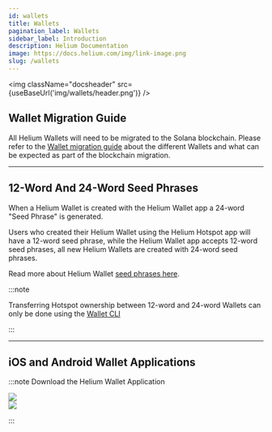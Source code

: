 ```yaml
---
id: wallets
title: Wallets
pagination_label: Wallets
sidebar_label: Introduction
description: Helium Documentation
image: https://docs.helium.com/img/link-image.png
slug: /wallets
---
```



<img className="docsheader" src={useBaseUrl('img/wallets/header.png')} />

## Wallet Migration Guide

All Helium Wallets will need to be migrated to the Solana blockchain. Please refer to the
[Wallet migration guide](/solana/migration/wallet-user) about the different Wallets and what can be
expected as part of the blockchain migration.

---

## 12-Word And 24-Word Seed Phrases

When a Helium Wallet is created with the Helium Wallet app a 24-word "Seed Phrase" is generated.

Users who created their Helium Wallet using the Helium Hotspot app will have a 12-word seed phrase,
while the Helium Wallet app accepts 12-word seed phrases, all new Helium Wallets are created with
24-word seed phrases.

Read more about Helium Wallet [seed phrases here](/wallets/wallet-seed-phrase).

:::note

Transferring Hotspot ownership between 12-word and 24-word Wallets can only be done using the
[Wallet CLI](/wallets/cli-wallet)

:::

---

## iOS and Android Wallet Applications

:::note Download the Helium Wallet Application

<div class="container">
  <div class="row">
    <div class="col col--6">
      <a href="https://apps.apple.com/us/app/helium-hnt-wallet/id1609525848">
        <img
          className="app-store-badge img-center"
          src={useBaseUrl('img/app-store-badges/apple-app-store-badge-en.svg')}
        />
      </a>
    </div>
    <div class="col col--6">
      <a href="https://play.google.com/store/apps/details?id=com.helium.wallet.app">
        <img
          className="app-store-badge img-center"
          src={useBaseUrl('img/app-store-badges/google-play-store-badge-en.svg')}
        />
      </a>
    </div>
  </div>
</div>

:::
